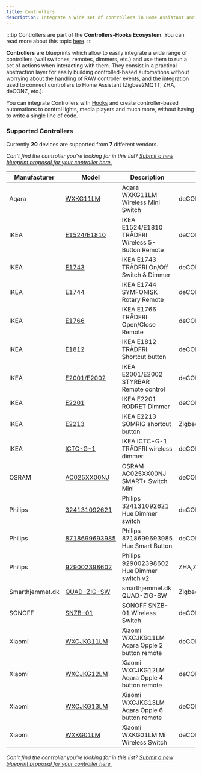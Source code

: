 ```yaml
---
title: Controllers
description: Integrate a wide set of controllers in Home Assistant and provide an easy to use interface to run custom actions on a controller event.
---
```


:::tip
Controllers are part of the **Controllers-Hooks Ecosystem**. You can read more about this topic [here](/docs/controllers-hooks-ecosystem).
:::


**Controllers** are blueprints which allow to easily integrate a wide range of controllers (wall switches, remotes, dimmers, etc.) and use them to run a set of actions when interacting with them. They consist in a practical abstraction layer for easily building controlled-based automations without worrying about the handling of RAW controller events, and the integration used to connect controllers to Home Assistant (Zigbee2MQTT, ZHA, deCONZ, etc.).

You can integrate Controllers with [Hooks](hooks) and create controller-based automations to control lights, media players and much more, without having to write a single line of code.

### Supported Controllers

Currently **20** devices are supported from **7** different vendors.

_Can't find the controller you're looking for in this list? [Submit a new blueprint proposal for your controller here.](https://github.com/EPMatt/awesome-ha-blueprints/issues/new?assignees=&labels=blueprint%2Cnew%2Ccontroller&template=new-controller-support.md&title=New+Controller+-+)_

| Manufacturer    | Model                                                                   | Description                                       | Integrations           | Picture                                                                                         |
| --------------- | ----------------------------------------------------------------------- | ------------------------------------------------- | ---------------------- | ----------------------------------------------------------------------------------------------- |
| Aqara           | [WXKG11LM](/docs/blueprints/controllers/xiaomi_wxkg11lm)                | Aqara WXKG11LM Wireless Mini Switch               | deCONZ,ZHA,Zigbee2MQTT | <Image>![xiaomi_wxkg11lm](/img/controllers/xiaomi_wxkg11lm.png)</Image>                         |
| IKEA            | [E1524/E1810](/docs/blueprints/controllers/ikea_e1524_e1810)            | IKEA E1524/E1810 TRÅDFRI Wireless 5-Button Remote | deCONZ,ZHA,Zigbee2MQTT | <Image>![ikea_e1524_e1810](/img/controllers/ikea_e1524_e1810.png)</Image>                       |
| IKEA            | [E1743](/docs/blueprints/controllers/ikea_e1743)                        | IKEA E1743 TRÅDFRI On/Off Switch & Dimmer         | deCONZ,ZHA,Zigbee2MQTT | <Image>![ikea_e1743](/img/controllers/ikea_e1743.png)</Image>                                   |
| IKEA            | [E1744](/docs/blueprints/controllers/ikea_e1744)                        | IKEA E1744 SYMFONISK Rotary Remote                | deCONZ,ZHA,Zigbee2MQTT | <Image>![ikea_e1744](/img/controllers/ikea_e1744.png)</Image>                                   |
| IKEA            | [E1766](/docs/blueprints/controllers/ikea_e1766)                        | IKEA E1766 TRÅDFRI Open/Close Remote              | deCONZ,ZHA,Zigbee2MQTT | <Image>![ikea_e1766](/img/controllers/ikea_e1766.png)</Image>                                   |
| IKEA            | [E1812](/docs/blueprints/controllers/ikea_e1812)                        | IKEA E1812 TRÅDFRI Shortcut button                | deCONZ,ZHA,Zigbee2MQTT | <Image>![ikea_e1812](/img/controllers/ikea_e1812.png)</Image>                                   |
| IKEA            | [E2001/E2002](/docs/blueprints/controllers/ikea_e2001_e2002)            | IKEA E2001/E2002 STYRBAR Remote control           | deCONZ,ZHA,Zigbee2MQTT | <Image>![ikea_e2001_e2002](/img/controllers/ikea_e2001_e2002.png)</Image>                       |
| IKEA            | [E2201](/docs/blueprints/controllers/ikea_e2201)                        | IKEA E2201 RODRET Dimmer                          | deCONZ,ZHA,Zigbee2MQTT | <Image>![ikea_e2201](/img/controllers/ikea_e2201.png)</Image>                                   |
| IKEA            | [E2213](/docs/blueprints/controllers/ikea_e2213)                        | IKEA E2213 SOMRIG shortcut button                 | Zigbee2MQTT,ZHA,deCONZ | <Image>![ikea_e2213](/img/controllers/ikea_e2213.png)</Image>                                   |
| IKEA            | [ICTC-G-1](/docs/blueprints/controllers/ikea_ictc_g_1)                  | IKEA ICTC-G-1 TRÅDFRI wireless dimmer             | deCONZ,ZHA,Zigbee2MQTT | <Image>![ikea_ictc_g_1](/img/controllers/ikea_ictc_g_1.png)</Image>                             |
| OSRAM           | [AC025XX00NJ](/docs/blueprints/controllers/osram_ac025xx00nj)           | OSRAM AC025XX00NJ SMART+ Switch Mini              | deCONZ,ZHA,Zigbee2MQTT | <Image>![osram_ac025xx00nj](/img/controllers/osram_ac025xx00nj.png)</Image>                     |
| Philips         | [324131092621](/docs/blueprints/controllers/philips_324131092621)       | Philips 324131092621 Hue Dimmer switch            | deCONZ,ZHA,Zigbee2MQTT | <Image>![philips_324131092621](/img/controllers/philips_324131092621.png)</Image>               |
| Philips         | [8718699693985](/docs/blueprints/controllers/philips_8718699693985)     | Philips 8718699693985 Hue Smart Button            | deCONZ,ZHA,Zigbee2MQTT | <Image>![philips_8718699693985](/img/controllers/philips_8718699693985.png)</Image>             |
| Philips         | [929002398602](/docs/blueprints/controllers/philips_929002398602)       | Philips 929002398602 Hue Dimmer switch v2         | ZHA,Zigbee2MQTT        | <Image>![philips_929002398602](/img/controllers/philips_929002398602.png)</Image>               |
| Smarthjemmet.dk | [QUAD-ZIG-SW](/docs/blueprints/controllers/smarthjemmet_dk_quad_zig_sw) | smarthjemmet.dk QUAD-ZIG-SW                       | Zigbee2MQTT            | <Image>![smarthjemmet_dk_quad_zig_sw](/img/controllers/smarthjemmet_dk_quad_zig_sw.png)</Image> |
| SONOFF          | [SNZB-01](/docs/blueprints/controllers/sonoff_snzb01)                   | SONOFF SNZB-01 Wireless Switch                    | deCONZ,ZHA,Zigbee2MQTT | <Image>![sonoff_snzb01](/img/controllers/sonoff_snzb01.png)</Image>                             |
| Xiaomi          | [WXCJKG11LM](/docs/blueprints/controllers/xiaomi_wxcjkg11lm)            | Xiaomi WXCJKG11LM Aqara Opple 2 button remote     | deCONZ,ZHA,Zigbee2MQTT | <Image>![xiaomi_wxcjkg11lm](/img/controllers/xiaomi_wxcjkg11lm.png)</Image>                     |
| Xiaomi          | [WXCJKG12LM](/docs/blueprints/controllers/xiaomi_wxcjkg12lm)            | Xiaomi WXCJKG12LM Aqara Opple 4 button remote     | deCONZ,ZHA,Zigbee2MQTT | <Image>![xiaomi_wxcjkg12lm](/img/controllers/xiaomi_wxcjkg12lm.png)</Image>                     |
| Xiaomi          | [WXCJKG13LM](/docs/blueprints/controllers/xiaomi_wxcjkg13lm)            | Xiaomi WXCJKG13LM Aqara Opple 6 button remote     | deCONZ,ZHA,Zigbee2MQTT | <Image>![xiaomi_wxcjkg13lm](/img/controllers/xiaomi_wxcjkg13lm.png)</Image>                     |
| Xiaomi          | [WXKG01LM](/docs/blueprints/controllers/xiaomi_wxkg11lm)                | Xiaomi WXKG01LM Mi Wireless Switch                | deCONZ,ZHA,Zigbee2MQTT | <Image>![xiaomi_wxkg01lm](/img/controllers/xiaomi_wxkg01lm.png)</Image>                         |

_Can't find the controller you're looking for in this list? [Submit a new blueprint proposal for your controller here.](https://github.com/EPMatt/awesome-ha-blueprints/issues/new?assignees=&labels=blueprint%2Cnew%2Ccontroller&template=new-controller-support.md&title=New+Controller+-+)_
